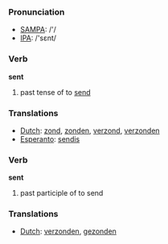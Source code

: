 === Pronunciation ===
*[[w:SAMPA|SAMPA]]: /'/
*[[w:IPA|IPA]]: /'sεnt/

=== Verb ===

'''sent'''

# past tense of to [[send]]

=== Translations ===
*[[Dutch]]: [[zond]], [[zonden]], [[verzond]], [[verzonden]]
*[[Esperanto]]: [[sendis]]

=== Verb ===

'''sent'''

# past participle of to send

=== Translations ===
*[[Dutch]]: [[verzonden]], [[gezonden]]
